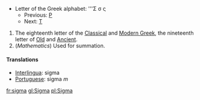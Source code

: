 *Letter of the Greek alphabet: '''&#931; &#963; &#962;
**Previous: [[rho|&#929;]]
**Next: [[tau|&#932;]]

# The eighteenth letter of the [[Classical Greek|Classical]] and [[Modern Greek]], the nineteenth letter of [[Old Greek|Old]] and [[Ancient Greek|Ancient]].
# (''Mathematics'') Used for summation.
==== Translations ====
*[[Interlingua]]: sigma
*[[Portuguese]]: sigma ''m''

[[fr:sigma]]
[[gl:Sigma]]
[[pl:Sigma]]